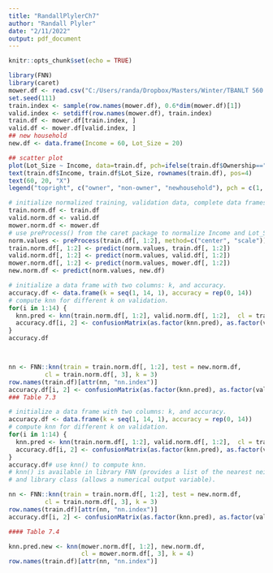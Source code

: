---
title: "RandallPlylerCh7"
author: "Randall Plyler"
date: "2/11/2022"
output: pdf_document
---

```{r setup, include=FALSE}
knitr::opts_chunk$set(echo = TRUE)
```

```{r}
library(FNN)
library(caret)
mower.df <- read.csv("C:/Users/randa/Dropbox/Masters/Winter/TBANLT 560 Data Mining/Files/DMBA-R-datasets/DMBA-R-datasets/RidingMowers.csv")
set.seed(111)
train.index <- sample(row.names(mower.df), 0.6*dim(mower.df)[1])  
valid.index <- setdiff(row.names(mower.df), train.index)  
train.df <- mower.df[train.index, ]
valid.df <- mower.df[valid.index, ]
## new household
new.df <- data.frame(Income = 60, Lot_Size = 20)

```

```{r}
## scatter plot
plot(Lot_Size ~ Income, data=train.df, pch=ifelse(train.df$Ownership=="Owner", 1, 3))
text(train.df$Income, train.df$Lot_Size, rownames(train.df), pos=4)
text(60, 20, "X")
legend("topright", c("owner", "non-owner", "newhousehold"), pch = c(1, 3, 4))

# initialize normalized training, validation data, complete data frames to originals
train.norm.df <- train.df
valid.norm.df <- valid.df
mower.norm.df <- mower.df
# use preProcess() from the caret package to normalize Income and Lot_Size.
norm.values <- preProcess(train.df[, 1:2], method=c("center", "scale"))
train.norm.df[, 1:2] <- predict(norm.values, train.df[, 1:2])
valid.norm.df[, 1:2] <- predict(norm.values, valid.df[, 1:2])
mower.norm.df[, 1:2] <- predict(norm.values, mower.df[, 1:2])
new.norm.df <- predict(norm.values, new.df)

```

```{r}

# initialize a data frame with two columns: k, and accuracy.
accuracy.df <- data.frame(k = seq(1, 14, 1), accuracy = rep(0, 14))
# compute knn for different k on validation.
for(i in 1:14) {
  knn.pred <- knn(train.norm.df[, 1:2], valid.norm.df[, 1:2],  cl = train.norm.df[, 3], k = i)
  accuracy.df[i, 2] <- confusionMatrix(as.factor(knn.pred), as.factor(valid.norm.df[, 3]))$overall[1] 
}
accuracy.df



nn <- FNN::knn(train = train.norm.df[, 1:2], test = new.norm.df, 
          cl = train.norm.df[, 3], k = 3)
row.names(train.df)[attr(nn, "nn.index")]
accuracy.df[i, 2] <- confusionMatrix(as.factor(knn.pred), as.factor(valid.norm.df[, 3]))$overall[1] 
### Table 7.3

# initialize a data frame with two columns: k, and accuracy.
accuracy.df <- data.frame(k = seq(1, 14, 1), accuracy = rep(0, 14))
# compute knn for different k on validation.
for(i in 1:14) {
  knn.pred <- knn(train.norm.df[, 1:2], valid.norm.df[, 1:2],  cl = train.norm.df[, 3], k = i)
  accuracy.df[i, 2] <- confusionMatrix(as.factor(knn.pred), as.factor(valid.norm.df[, 3]))$overall[1] 
}
accuracy.df# use knn() to compute knn. 
# knn() is available in library FNN (provides a list of the nearest neighbors)
# and library class (allows a numerical output variable).

nn <- FNN::knn(train = train.norm.df[, 1:2], test = new.norm.df, 
          cl = train.norm.df[, 3], k = 3)
row.names(train.df)[attr(nn, "nn.index")]
accuracy.df[i, 2] <- confusionMatrix(as.factor(knn.pred), as.factor(valid.norm.df[, 3]))$overall[1] 
```

```{r}

#### Table 7.4

knn.pred.new <- knn(mower.norm.df[, 1:2], new.norm.df, 
                    cl = mower.norm.df[, 3], k = 4)
row.names(train.df)[attr(nn, "nn.index")]



```

